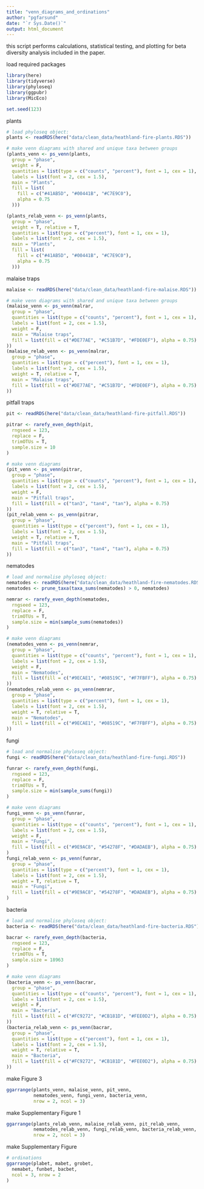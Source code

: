```yaml
---
title: "venn_diagrams_and_ordinations"
author: "pgfarsund"
date: "`r Sys.Date()`"
output: html_document
---
```


this script performs calculations, statistical testing, and plotting for beta diversity analysis included in the paper. 

load required packages
```r
library(here)
library(tidyverse)
library(phyloseq)
library(ggpubr)
library(MicEco)

set.seed(123)
```

plants
```r
# load phyloseq object:
plants <- readRDS(here("data/clean_data/heathland-fire-plants.RDS"))

# make venn diagrams with shared and unique taxa between groups
(plants_venn <- ps_venn(plants,
  group = "phase",
  weight = F,
  quantities = list(type = c("counts", "percent"), font = 1, cex = 1),
  labels = list(font = 2, cex = 1.5),
  main = "Plants",
  fill = list(
    fill = c("#41AB5D", "#00441B", "#C7E9C0"),
    alpha = 0.75
  )))

(plants_relab_venn <- ps_venn(plants,
  group = "phase",
  weight = T, relative = T,
  quantities = list(type = c("percent"), font = 1, cex = 1),
  labels = list(font = 2, cex = 1.5),
  main = "Plants",
  fill = list(
    fill = c("#41AB5D", "#00441B", "#C7E9C0"),
    alpha = 0.75
  )))

```

malaise traps
```r
malaise <- readRDS(here("data/clean_data/heathland-fire-malaise.RDS"))

# make venn diagrams with shared and unique taxa between groups
(malaise_venn <- ps_venn(malrar,
  group = "phase",
  quantities = list(type = c("counts", "percent"), font = 1, cex = 1),
  labels = list(font = 2, cex = 1.5),
  weight = F,
  main = "Malaise traps",
  fill = list(fill = c("#DE77AE", "#C51B7D", "#FDE0EF"), alpha = 0.75)
))
(malaise_relab_venn <- ps_venn(malrar,
  group = "phase",
  quantities = list(type = c("percent"), font = 1, cex = 1),
  labels = list(font = 2, cex = 1.5),
  weight = T, relative = T,
  main = "Malaise traps",
  fill = list(fill = c("#DE77AE", "#C51B7D", "#FDE0EF"), alpha = 0.75)
))

```

pitfall traps
```r
pit <- readRDS(here("data/clean_data/heathland-fire-pitfall.RDS"))

pitrar <- rarefy_even_depth(pit,
  rngseed = 123,
  replace = F,
  trimOTUs = T,
  sample.size = 10
)

# make venn diagrams
(pit_venn <- ps_venn(pitrar,
  group = "phase",
  quantities = list(type = c("counts", "percent"), font = 1, cex = 1),
  labels = list(font = 2, cex = 1.5),
  weight = F,
  main = "Pitfall traps",
  fill = list(fill = c("tan3", "tan4", "tan"), alpha = 0.75)
))
(pit_relab_venn <- ps_venn(pitrar,
  group = "phase",
  quantities = list(type = c("percent"), font = 1, cex = 1),
  labels = list(font = 2, cex = 1.5),
  weight = T, relative = T,
  main = "Pitfall traps",
  fill = list(fill = c("tan3", "tan4", "tan"), alpha = 0.75)
))

```

nematodes
```r
# load and normalise phyloseq object:
nematodes <- readRDS(here("data/clean_data/heathland-fire-nematodes.RDS"))
nematodes <- prune_taxa(taxa_sums(nematodes) > 0, nematodes)

nemrar <- rarefy_even_depth(nematodes,
  rngseed = 123,
  replace = F,
  trimOTUs = T,
  sample.size = min(sample_sums(nematodes))
)

# make venn diagrams
(nematodes_venn <- ps_venn(nemrar,
  group = "phase",
  quantities = list(type = c("counts", "percent"), font = 1, cex = 1),
  labels = list(font = 2, cex = 1.5),
  weight = F,
  main = "Nematodes",
  fill = list(fill = c("#9ECAE1", "#08519C", "#F7FBFF"), alpha = 0.75)
))
(nematodes_relab_venn <- ps_venn(nemrar,
  group = "phase",
  quantities = list(type = c("percent"), font = 1, cex = 1),
  labels = list(font = 2, cex = 1.5),
  weight = T, relative = T,
  main = "Nematodes",
  fill = list(fill = c("#9ECAE1", "#08519C", "#F7FBFF"), alpha = 0.75)
))

```

fungi
```r
# load and normalise phyloseq object:
fungi <- readRDS(here("data/clean_data/heathland-fire-fungi.RDS"))

funrar <- rarefy_even_depth(fungi,
  rngseed = 123,
  replace = F,
  trimOTUs = T,
  sample.size = min(sample_sums(fungi))
)

# make venn diagrams
fungi_venn <- ps_venn(funrar,
  group = "phase",
  quantities = list(type = c("counts", "percent"), font = 1, cex = 1),
  labels = list(font = 2, cex = 1.5),
  weight = F,
  main = "Fungi",
  fill = list(fill = c("#9E9AC8", "#54278F", "#DADAEB"), alpha = 0.75)
)
fungi_relab_venn <- ps_venn(funrar,
  group = "phase",
  quantities = list(type = c("percent"), font = 1, cex = 1),
  labels = list(font = 2, cex = 1.5),
  weight = T, relative = T,
  main = "Fungi",
  fill = list(fill = c("#9E9AC8", "#54278F", "#DADAEB"), alpha = 0.75)
)

```

bacteria
```r
# load and normalise phyloseq object:
bacteria <- readRDS(here("data/clean_data/heathland-fire-bacteria.RDS"))

bacrar <- rarefy_even_depth(bacteria,
  rngseed = 123,
  replace = F,
  trimOTUs = T,
  sample.size = 18963
)

# make venn diagrams
(bacteria_venn <- ps_venn(bacrar,
  group = "phase",
  quantities = list(type = c("counts", "percent"), font = 1, cex = 1),
  labels = list(font = 2, cex = 1.5),
  weight = F,
  main = "Bacteria",
  fill = list(fill = c("#FC9272", "#CB181D", "#FEE0D2"), alpha = 0.75)
))
(bacteria_relab_venn <- ps_venn(bacrar,
  group = "phase",
  quantities = list(type = c("percent"), font = 1, cex = 1),
  labels = list(font = 2, cex = 1.5),
  weight = T, relative = T,
  main = "Bacteria",
  fill = list(fill = c("#FC9272", "#CB181D", "#FEE0D2"), alpha = 0.75)
))

```

make Figure 3
```r
ggarrange(plants_venn, malaise_venn, pit_venn, 
          nematodes_venn, fungi_venn, bacteria_venn, 
          nrow = 2, ncol = 3) 
```

make Supplementary Figure 1
```r
ggarrange(plants_relab_venn, malaise_relab_venn, pit_relab_venn, 
          nematodes_relab_venn, fungi_relab_venn, bacteria_relab_venn, 
          nrow = 2, ncol = 3) 
```

make Supplementary Figure 
```r
# ordinations
ggarrange(plabet, mabet, grobet,
  nemabet, funbet, bacbet,
  ncol = 3, nrow = 2
)
```
